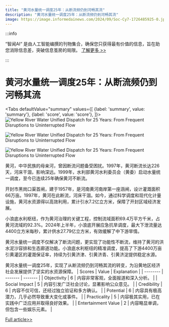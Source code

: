 ```yaml
---
title: "黄河水量统一调度25年：从断流频仍到河畅其流"
description: "黄河水量统一调度25年：从断流频仍到河畅其流"
image: https://image.informedainews.com/2024/09/Soc-Cy7-1726485925-0.jpg
---
```



:::info

“智闻AI“ 是由人工智能编撰的刊物集合，确保您只获得最有价值的信息，旨在助您消除信息差，突破信息茧房的局限。  [了解更多 >>](/)

:::

# 黄河水量统一调度25年：从断流频仍到河畅其流


<Tabs
	defaultValue="summary"
	values={[
	{label: 'summary', value: 'summary'},
	{label: 'score', value: 'score'},
]}>
<TabItem value="summary">
<img
  src="https://image.informedainews.com/2024/09/Soc-Cy7-1726485925-0.jpg"
  alt="Yellow River Water Unified Dispatch for 25 Years: From Frequent Disruptions to Uninterrupted Flow"
/>

<img
  src="https://image.informedainews.com/2024/09/Soc-szB-1726485925-1.jpg"
  alt="Yellow River Water Unified Dispatch for 25 Years: From Frequent Disruptions to Uninterrupted Flow"
/>

<img
  src="https://image.informedainews.com/2024/09/Soc-1cF-1726485925-2.jpg"
  alt="Yellow River Water Unified Dispatch for 25 Years: From Frequent Disruptions to Uninterrupted Flow"
/>



黄河，中华民族的母亲河，曾因断流问题备受困扰。1997年，黄河断流长达226天，河床干涸，影响深远。1999年，水利部黄河水利委员会（黄委）启动水量统一调度，至今已连续25年确保黄河不断流。

开封市黑岗口渠首闸，建于1957年，是河南黄河南岸第一座涵闸，设计灌溉面积66万亩。1997年，黄河在此断流，河床干涸。如今，通过科学调度和现代化计量设施，黄河水资源得以高效利用，累计引水7.2亿立方米，保障了开封区域经济发展。

小浪底水利枢纽，作为黄河治理的关键工程，控制流域面积69.4万平方千米，占黄河流域的92.3%。2024年上半年，小浪底开展应急抗旱调度，最大下泄流量达4400立方米每秒，累计供水27.79亿立方米，有效缓解了中下游旱情。

黄河水量统一调度不仅解决了断流问题，更实现了功能性不断流，维持了黄河的洪水泥沙容排和生态廊道功能。小浪底水利枢纽的精准调度，提高了下游4400万亩引黄灌区的灌溉保证率，持续为引黄济津、引黄济青、引黄济淀提供稳定水源。

黄河水量统一调度25年，实现了从断流频仍到河畅其流的转变，为沿黄地区经济社会发展提供了坚实的水资源保障。
</TabItem>
<TabItem value="score">
	| Scores     | Value   | Explanation |
	| -------- | ------- | ------- |
	| Objectivity  | 6    | 内容非常客观，全面报道和深入分析。    |
	| Social Impact | 5     | 内容引发广泛社会讨论，显著影响公众意见。    |
	| Credibility    | 6    | 内容不仅可信，还经过独立验证和多方确认。    |
	| Potential    | 6    | 内容具有极高潜力，几乎必然导致重大变化或事件。    |
	| Practicality    | 5    | 内容极其实用，已在实践中广泛应用并取得良好效果。    |
	| Entertainment Value    | 2    | 内容略显单调，但包含一些娱乐元素。    |
</TabItem>
</Tabs>

[Full article>>](https://www.thepaper.cn/newsDetail_forward_28746115)
